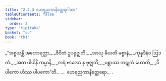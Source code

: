 ```yaml
---
title: "2.2.3 ဟေရညကာနိတ္ထေရဂါထာ"
tableOfContents: false
sidebar:
  order: 3
type: "tipitaka"
basket: "su"
book: "th1"
---
```



<DynamicBreadcrumb />

<Division number="145" book="th1" e="ch" v="19" p="250">

<Paragraph number="312" type="verses" book="th1">
_“အစ္စယန္တိ အဟောရတ္တာ,_  
_ဇီဝိတံ ဥပရုဇ္ဈတိ;_  
_အာယု ခီယတိ မစ္စာနံ,_  
_ကုန္နဒီနံဝ ဩဒကံ._  

</Paragraph>

</Division>
<Division number="146" book="th1" e="ch" v="19" p="250">

<Paragraph number="313" type="verses" book="th1">
_အထ ပါပါနိ ကမ္မာနိ,_  
_ကရံ ဗာလော န ဗုဇ္ဈတိ;_  
_ပစ္ဆာဿ ကဋုကံ ဟောတိ,_  
_ဝိပါကော ဟိဿ ပါပကော”တိ._  


</Paragraph>
</Division>

<Paragraph number="314" type="center" book="th1">
…  ဟေရညကာနိတ္ထေရော… .
</Paragraph>